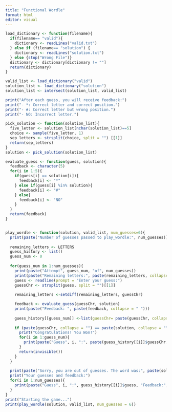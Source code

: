 ```yaml
---
title: "Functional Wordle"
format: html
editor: visual
---
```


```r

load_dictionary <- function(filename){
  if(filename== "valid"){
    dictionary <- readLines("valid.txt")
  } else if (filename== "solution") {
    dictionary <- readLines("solution.txt")
  } else {stop("Wrong File")}
  dictionary <- dictionary[dictionary != ""]
  return(dictionary)
}

valid_list <- load_dictionary("valid")
solution_list <- load_dictionary("solution")
solution_list <- intersect(solution_list, valid_list)

print("After each guess, you will receive feedback:")
print("- *: Correct letter and correct position.")
print("- #: Correct letter but wrong position.")
print("- NO: Incorrect letter.")

pick_solution <- function(solution_list){
  five_letter <- solution_list[nchar(solution_list)==5]
  choice <- sample(five_letter, 1)
  sep_letters <- strsplit(choice, split = "") [[1]]  
  return(sep_letters)
}
solution <- pick_solution(solution_list)

evaluate_guess <- function(guess, solution){
  feedback <- character(5)
  for(i in 1:5){
    if(guess[i] == solution[i]){
      feedback[i] <- "*"
    } else if(guess[i] %in% solution){
      feedback[i] <- "#"
    } else{
      feedback[i] <- "NO"
    }
  }
  return(feedback)
}


play_wordle <- function(solution, valid_list, num_guesses=6){
  print(paste("Number of guesses passed to play_wordle:", num_guesses))
  
  remaining_letters <- LETTERS
  guess_history <- list()
  guess_num <- 0
  
  for(guess_num in 1:num_guesses){
    print(paste("Attempt", guess_num, "of", num_guesses))
    print(paste("Remaining letters:", paste(remaining_letters, collapse = " ")))
    guess <- readline(prompt = "Enter your guess:")
    guessChr <- strsplit(guess, split = "")[[1]]
    
    remaining_letters <-setdiff(remaining_letters, guessChr)

    feedback <- evaluate_guess(guessChr, solution)
    print(paste("Feedback: ", paste(feedback, collapse = " ")))
    
    guess_history[[guess_num]] <-list(guessChr= paste(guessChr, collapse = ""), feedback=feedback)
    
    if (paste(guessChr, collapse = "") == paste(solution, collapse = "")){
      print("Congratulations! You Won!")
      for(i in 1:guess_num){
        print(paste("Guess", i, ":", paste(guess_history[[i]]$guessChr, collapse = ""), "Feedback:", paste(guess_history[[i]]$feedback, collapse = " ")))
      }
      return(invisible())
    }
  }
  
  print(paste("Sorry, you are out of guesses. The word was:", paste(solution, collapse = "")))
  print("Your guesses and feedback:")
  for(i in 1:num_guesses){
    print(paste("Guess", i, ":", guess_history[[i]]$guess, "Feedback:", paste(guess_history[[i]]$feedback, collapse = " ")))
  }
}
print("Starting the game...")
print(play_wordle(solution, valid_list, num_guesses = 6))

```
